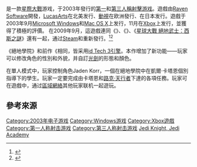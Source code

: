 {{Proofreader needed|en|Star Wars Jedi Knight: Jedi Academy|time=2015-11-22T07:42:52+00:00}}
{{NoteTA
| G1=Games
| G2=星球大戰
| 1= zh-cn:星际大战 绝地武士; zh-tw:星球大战 绝地武士III;
}}

{{vgname|星球大戰 絕地武士III：絕地學院|en=Star Wars Jedi Knight: Jedi Academy|cn=星际大战 绝地武士：绝地学院|tw=星球大戰 絕地武士III：絕地學院}}是一款[[星際大戰|星際大戰]]游戏，于2003年發行的[[第一人稱射擊遊戲|第一]]和[[第三人稱射擊遊戲|第三人稱射擊游戏]]。遊戲由[[Raven_Software|Raven Software]]開發，[[LucasArts|LucasArts]]在北美发行、[[動視|動視]]在欧洲發行、{{tsl|en|CyberFront|}}在日本发行。遊戲于2003年9月[[Microsoft_Windows|Microsoft Windows]]和[[Mac_OS_X|Mac OS X]]上发行，11月在[[Xbox_(遊戲機)|Xbox]]上发行，並獲得了積極的評價。 在2009年9月，這遊戲連同《{{link-en|星球大戰：黑暗力量|Star Wars: Dark Forces}}》、《{{link-en|星球大戰——絕地武士：黑暗力量II|Star Wars Jedi Knight: Dark Forces II}}》、《[[星球大戰_絕地武士：西斯之謎|星球大戰 絕地武士：西斯之謎]]》還有{{link-en|星球大戰 絕地武士II：絕地放逐者|Star Wars Jedi Knight II: Jedi Outcast}}一起，通过[[Steam|Steam]]和{{link-en|Direct2Drive|Direct2Drive}}重新發行。<ref name="Steam">{{cite web | url=http://www.1up.com/do/newsStory?cId=3176072 | title=Jedi Knight Collection Now Available On Steam | date=September 16, 2009 | accessdate=August 18, 2013 | last=Bailey | first=Kat | publisher=[[1UP.com|1UP.com]] | archive-date=2009-09-17 | archive-url=https://web.archive.org/web/20090917000503/http://www.1up.com/do/newsStory?cId=3176072 | dead-url=no }}</ref><ref name="steampowered">{{cite web|url=http://store.steampowered.com/sub/2103/|title=Star Wars Jedi Knight Collection|publisher=[[Steam_(software)|Steam]]|accessdate=August 16, 2013|archive-date=2017-08-08|archive-url=https://web.archive.org/web/20170808112954/http://store.steampowered.com/sub/2103|dead-url=no}}</ref>

《絕地學院》和前作《{{link-en|星球大戰 絕地武士II：絕地放逐者|Star Wars Jedi Knight II: Jedi Outcast}}相同，皆采用[[id_Tech_3引擎|id Tech 3引擎]]。本作增加了新功能——玩家可以修改角色的性別和外貌，并自訂[[光劍|光劍]]的形態和顏色。

在單人模式中，玩家控制角色Jaden Korr，一個在絕地學院中在凱爾·卡塔恩個別指導下的學生。玩家一定要完成由卡塔恩和[[路克·天行者|路克·天行者]]下達的各項任務。玩家可在遊戲中，通过[[局域网|區域網絡]]其他玩家联机一起遊玩。

== 參考來源 ==
{{Reflist|30em}}

{{星際大戰遊戲}}

{{DEFAULTSORT:Star Wars Jedi Knight, Jedi Academy}}
[[Category:2003年电子游戏|Category:2003年电子游戏]]
[[Category:Windows游戏|Category:Windows游戏]]
[[Category:Xbox遊戲|Category:Xbox遊戲]]
[[Category:第一人称射击游戏|Category:第一人称射击游戏]]
[[Category:第三人称射击游戏|Category:第三人称射击游戏]]
[[Category:星球大戰系列電子遊戲|Jedi Knight, Jedi Academy]]

{{shooter-videogame-stub}}
{{StarWars-stub}}